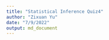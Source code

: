 ```yaml
---
title: "Statistical Inference Quiz4"
author: "Zixuan Yu"
date: "7/9/2022"
output: md_document
---
```


```r

```